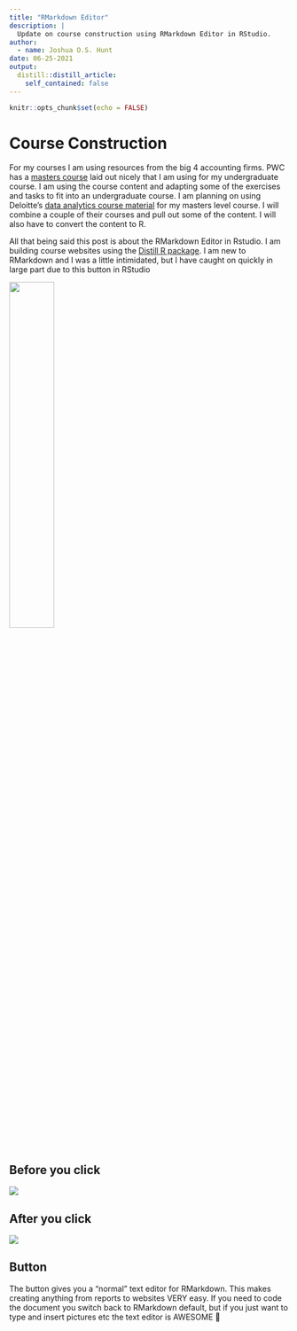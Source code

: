 ```yaml
---
title: "RMarkdown Editor"
description: |
  Update on course construction using RMarkdown Editor in RStudio.
author:
  - name: Joshua O.S. Hunt
date: 06-25-2021
output:
  distill::distill_article:
    self_contained: false
---
```


```r
knitr::opts_chunk$set(echo = FALSE)
```

# Course Construction

For my courses I am using resources from the big 4 accounting firms. PWC has a [masters course](https://www.pwc.com/us/en/careers/university-relations/data-and-analytics-case-studies.html) laid out nicely that I am using for my undergraduate course. I am using the course content and adapting some of the exercises and tasks to fit into an undergraduate course. I am planning on using Deloitte's [data analytics course material](https://giesbusiness.illinois.edu/experience/academies-centers/the-university-of-illinois-deloitte-foundation-center-for-business-analytics/courses) for my masters level course. I will combine a couple of their courses and pull out some of the content. I will also have to convert the content to R.

All that being said this post is about the RMarkdown Editor in Rstudio. I am building course websites using the [Distill R package](https://distillery.rbind.io/). I am new to RMarkdown and I was a little intimidated, but I have caught on quickly in large part due to this button in RStudio

![](images/RMarkdown_editor-01.png){width="40%"}

## Before you click

![](images/before_you_click.png)

## After you click

![](images/After_you_click.png)

## Button

The button gives you a "normal" text editor for RMarkdown. This makes creating anything from reports to websites VERY easy. If you need to code the document you switch back to RMarkdown default, but if you just want to type and insert pictures etc the text editor is AWESOME 🥳
